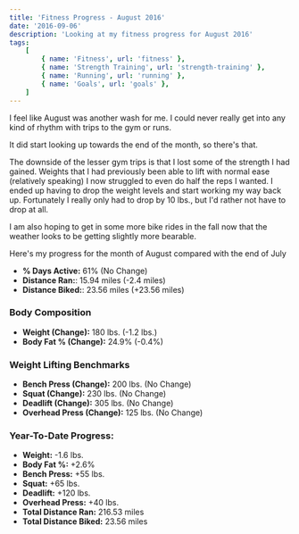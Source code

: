 ```yaml
---
title: 'Fitness Progress - August 2016'
date: '2016-09-06'
description: 'Looking at my fitness progress for August 2016'
tags:
    [
        { name: 'Fitness', url: 'fitness' },
        { name: 'Strength Training', url: 'strength-training' },
        { name: 'Running', url: 'running' },
        { name: 'Goals', url: 'goals' },
    ]
---
```


I feel like August was another wash for me. I could never really get into any kind of rhythm with trips to the gym or runs.

It did start looking up towards the end of the month, so there's that.

The downside of the lesser gym trips is that I lost some of the strength I had gained. Weights that I had previously been able to lift with normal ease (relatively speaking) I now struggled to even do half the reps I wanted. I ended up having to drop the weight levels and start working my way back up. Fortunately I really only had to drop by 10 lbs., but I'd rather not have to drop at all.

I am also hoping to get in some more bike rides in the fall now that the weather looks to be getting slightly more bearable.

Here's my progress for the month of August compared with the end of July

-   **% Days Active:** 61% (No Change)
-   **Distance Ran:**: 15.94 miles (-2.4 miles)
-   **Distance Biked:**: 23.56 miles (+23.56 miles)

### Body Composition

-   **Weight (Change):** 180 lbs. (-1.2 lbs.)
-   **Body Fat % (Change):** 24.9% (-0.4%)

### Weight Lifting Benchmarks

-   **Bench Press (Change):** 200 lbs. (No Change)
-   **Squat (Change):** 230 lbs. (No Change)
-   **Deadlift (Change):** 305 lbs. (No Change)
-   **Overhead Press (Change):** 125 lbs. (No Change)

### Year-To-Date Progress:

-   **Weight:** -1.6 lbs.
-   **Body Fat %:** +2.6%
-   **Bench Press:** +55 lbs.
-   **Squat:** +65 lbs.
-   **Deadlift:** +120 lbs.
-   **Overhead Press:** +40 lbs.
-   **Total Distance Ran:** 216.53 miles
-   **Total Distance Biked:** 23.56 miles
